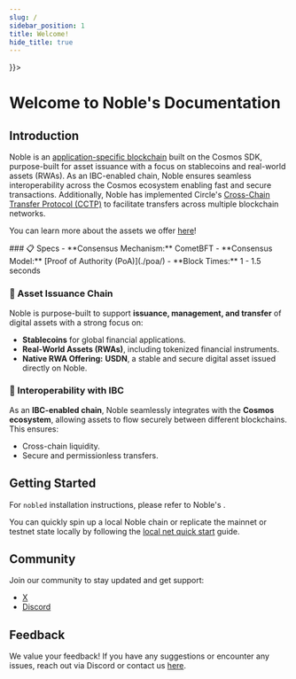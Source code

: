 ```yaml
---
slug: /
sidebar_position: 1
title: Welcome!
hide_title: true
---
```



<div style={{ 
  backgroundImage: `url(${useBaseUrl('/img/bg.png')})`, 
  backgroundSize: 'cover', 
  backgroundPosition: 'calc(50% - 70px) calc(50% + 80px)',
  backgroundRepeat: 'no-repeat',
  height: '30vh',
  position: 'relative',
  maskImage: 'linear-gradient(to bottom, rgba(0,0,0,1) 70%, rgba(0,0,0,0) 100%)',
  WebkitMaskImage: 'linear-gradient(to bottom, rgba(0,0,0,1) 70%, rgba(0,0,0,0) 100%)'
  
}}>
  <h1 style={{ textAlign: 'center', paddingTop: '20px'}}>Welcome to Noble's Documentation</h1>
</div>

## Introduction

Noble is an [application-specific blockchain](https://docs.cosmos.network/main/learn/intro/why-app-specific) 
built on the Cosmos SDK, purpose-built for asset issuance with a focus on stablecoins and real-world assets (RWAs). As an 
IBC-enabled chain, Noble ensures seamless interoperability across the Cosmos ecosystem enabling fast and secure transactions.
Additionally, Noble has implemented Circle's [Cross-Chain Transfer Protocol (CCTP)](https://www.circle.com/cross-chain-transfer-protocol) 
to facilitate transfers across multiple blockchain networks.

You can learn more about the assets we offer [here](https://www.noble.xyz/#assets)!

<div style={{ marginLeft: '20px' }}>
  ### 📋 Specs
  - **Consensus Mechanism:** CometBFT
  - **Consensus Model:** [Proof of Authority (PoA)](./poa/)
  - **Block Times:** 1 - 1.5 seconds

  ### 🏦 Asset Issuance Chain
  Noble is purpose-built to support **issuance, management, and transfer** of digital assets with a strong focus on:
  - **Stablecoins** for global financial applications.
  - **Real-World Assets (RWAs)**, including tokenized financial instruments.
  - **Native RWA Offering:** **USDN**, a stable and secure digital asset issued directly on Noble.

  ### 🔗 Interoperability with IBC
  As an **IBC-enabled chain**, Noble seamlessly integrates with the **Cosmos ecosystem**, 
  allowing assets to flow securely between different blockchains. This ensures:
  - Cross-chain liquidity.
  - Secure and permissionless transfers.
</div>

## Getting Started

For `nobled` installation instructions, please refer to Noble's <GitHubButton repoUrl="https://github.com/noble-assets/noble"/>.

You can quickly spin up a local Noble chain or replicate the mainnet or testnet state locally by following the 
[local net quick start](https://github.com/noble-assets/noble/tree/main/local_net) guide.

## Community

Join our community to stay updated and get support:
- [X](https://x.com/noble_xyz)
- [Discord](https://discord.gg/qefFy28Z)

## Feedback

We value your feedback! If you have any suggestions or encounter any issues, reach out via Discord or contact us [here](https://www.noble.xyz/#contact).
